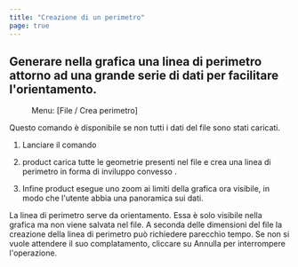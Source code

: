 ```yaml
---
title: "Creazione di un perimetro"
page: true
---
```

## Generare nella grafica una linea di perimetro attorno ad una grande serie di dati per facilitare l&#39;orientamento.
<GeoMapper> <Menu> Menu: [File / Crea perimetro] </Menu> 

<Success>
Questo comando &#232; disponibile se non tutti i dati del file sono stati caricati.
</Success>


1. Lanciare il comando

2. <Placeholder>product</Placeholder> carica <Italic> tutte </Italic>  le geometrie presenti nel file e crea una linea di perimetro in forma di <Italic> inviluppo convesso </Italic> .

3. Infine <Placeholder>product</Placeholder> esegue uno zoom ai limiti della grafica ora visibile, in modo che l&#39;utente abbia una panoramica sui dati.



<Success>
La linea di perimetro serve da orientamento. Essa &#232; solo visibile nella grafica ma non viene salvata nel file.
</Success>

<Success>
A seconda delle dimensioni del file la creazione della linea di perimetro pu&#242; richiedere parecchio tempo. Se non si vuole attendere il suo complatamento, cliccare su  <Border>Annulla</Border>  per interrompere l&#39;operazione.
</Success>


</GeoMapper>
